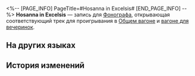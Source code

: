 <%-- [PAGE_INFO]
PageTitle=#Hosanna in Excelsis#
[END_PAGE_INFO] --%>
{{Предмет Инфобокс
|id          = 210346
|Изображение = Предмет Hosanna in Excelsis.png
|Тип         = Запись
|Инвентарь   = Ценные предметы
|Редкость    = 3
|Эффект      = 
|Описание    = Запись, которую можно воспроизвести на фонографе экспресса. Это может быть случайное приобретение или подарок от кого-то другого. Когда играет музыка, всплывают самые разные воспоминания: улыбки, встречи, прикосновения и волнение битвы. Может быть, поэтому, даже несмотря на стремительный прогресс общества, люди всё ещё собирают записи.<br />Текущая запись содержит трек Hosanna in Excelsis.
}}
{{Описание|''Все мы братья и сёстры, все мы одних истоков. Возрадуйтесь и восславьте священное имя!''}}
'''Hosanna in Excelsis''' — запись для [[Фонограф]]а, открывающая соответствующий трек для проигрывания в [[Общий вагон|Общем вагоне]] и [[Вагон для вечеринок|вагоне для вечеринок]].

==На других языках==
{{На других языках
|en   = "Hosanna in Excelsis"
|zhs  = 《欢呼响彻云霄》
|zht  = 《歡呼響徹雲霄》
|ja   = 『歓声は雲を貫く』
|ko   = ≪하늘에 울려 퍼지는 찬송≫
|es   = Hosanna in Excelsis
|fr   = «&nbsp;Hosanna in Excelsis&nbsp;»
|ru   = Hosanna in Excelsis
|th   = "Hosanna in Excelsis"
|vi   = "Hò Reo Vang Tận Mây Xanh"
|de   = „Hosanna in Excelsis“
|id   = "Hosanna in Excelsis"
|pt   = "Hosanna in Excelsis"
}}

==История изменений==
{{История изменений|3.5}}